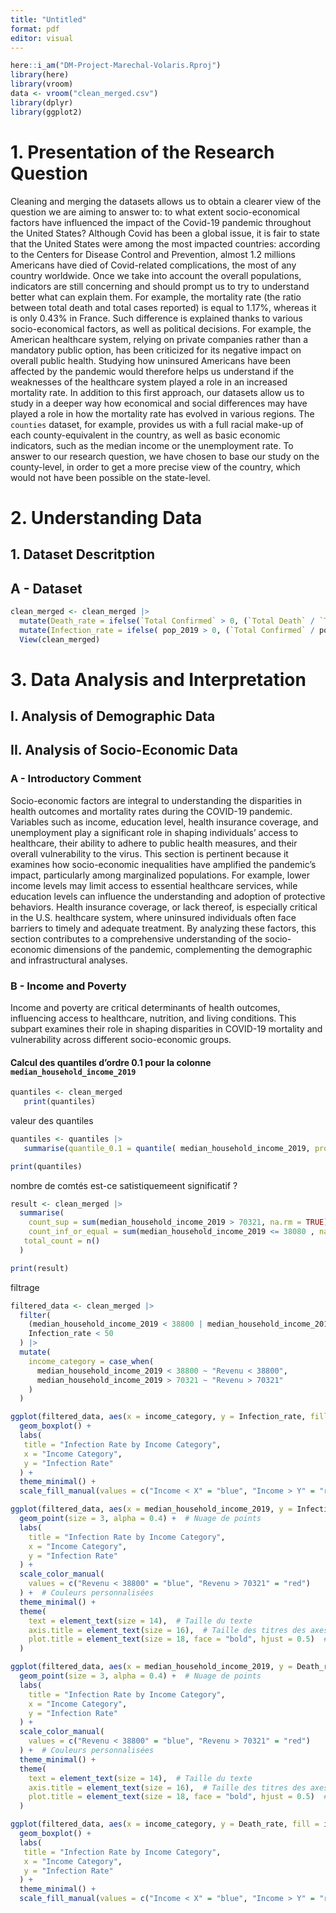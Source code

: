 ```yaml
---
title: "Untitled"
format: pdf
editor: visual
---
```


```r
here::i_am("DM-Project-Marechal-Volaris.Rproj")
library(here)
library(vroom)
data <- vroom("clean_merged.csv")
library(dplyr)
library(ggplot2)
```

# 1. Presentation of the Research Question

Cleaning and merging the datasets allows us to obtain a clearer view of the question we are aiming to answer to: to what extent socio-economical factors have influenced the impact of the Covid-19 pandemic throughout the United States? Although Covid has been a global issue, it is fair to state that the United States were among the most impacted countries: according to the Centers for Disease Control and Prevention, almost 1.2 millions Americans have died of Covid-related complications, the most of any country worldwide. Once we take into account the overall populations, indicators are still concerning and should prompt us to try to understand better what can explain them. For example, the mortality rate (the ratio between total death and total cases reported) is equal to 1.17%, whereas it is only 0.43% in France. Such difference is explained thanks to various socio-economical factors, as well as political decisions. For example, the American healthcare system, relying on private companies rather than a mandatory public option, has been criticized for its negative impact on overall public health. Studying how uninsured Americans have been affected by the pandemic would therefore helps us understand if the weaknesses of the healthcare system played a role in an increased mortality rate. In addition to this first approach, our datasets allow us to study in a deeper way how economical and social differences may have played a role in how the mortality rate has evolved in various regions. The `counties` dataset, for example, provides us with a full racial make-up of each county-equivalent in the country, as well as basic economic indicators, such as the median income or the unemployment rate. To answer to our research question, we have chosen to base our study on the county-level, in order to get a more precise view of the country, which would not have been possible on the state-level.

# 2. Understanding Data

## 1. Dataset Descritption 

## A - Dataset 

```r
clean_merged <- clean_merged |>
  mutate(Death_rate = ifelse(`Total Confirmed` > 0, (`Total Death` / `Total Confirmed`) * 100, NA)) |>
  mutate(Infection_rate = ifelse( pop_2019 > 0, (`Total Confirmed` / pop_2019) * 100, NA))
  View(clean_merged)
```



# 3. Data Analysis and Interpretation

## I. Analysis of Demographic Data

## II. Analysis of Socio-Economic Data

### A - Introductory Comment

Socio-economic factors are integral to understanding the disparities in health outcomes and mortality rates during the COVID-19 pandemic. Variables such as income, education level, health insurance coverage, and unemployment play a significant role in shaping individuals’ access to healthcare, their ability to adhere to public health measures, and their overall vulnerability to the virus. This section is pertinent because it examines how socio-economic inequalities have amplified the pandemic’s impact, particularly among marginalized populations. For example, lower income levels may limit access to essential healthcare services, while education levels can influence the understanding and adoption of protective behaviors. Health insurance coverage, or lack thereof, is especially critical in the U.S. healthcare system, where uninsured individuals often face barriers to timely and adequate treatment. By analyzing these factors, this section contributes to a comprehensive understanding of the socio-economic dimensions of the pandemic, complementing the demographic and infrastructural analyses.

### B - Income and Poverty

Income and poverty are critical determinants of health outcomes, influencing access to healthcare, nutrition, and living conditions. This subpart examines their role in shaping disparities in COVID-19 mortality and vulnerability across different socio-economic groups.

#### Calcul des quantiles d'ordre 0.1 pour la colonne `median_household_income_2019`

```r
quantiles <- clean_merged 
   print(quantiles)
```

valeur des quantiles 
```r
quantiles <- quantiles |>
   summarise(quantile_0.1 = quantile( median_household_income_2019, probs = seq(0, 1, 0.1), na.rm = TRUE))

print(quantiles)

```

nombre de comtés est-ce satistiquemeent significatif ? 
```r
result <- clean_merged |>
  summarise(
    count_sup = sum(median_household_income_2019 > 70321, na.rm = TRUE),
    count_inf_or_equal = sum(median_household_income_2019 <= 38080 , na.rm = TRUE),
   total_count = n()
  )

print(result)
```

filtrage
```r
filtered_data <- clean_merged |>
  filter(
    (median_household_income_2019 < 38800 | median_household_income_2019 > 70321) & 
    Infection_rate < 50
  ) |>
  mutate(
    income_category = case_when(
      median_household_income_2019 < 38800 ~ "Revenu < 38800",
      median_household_income_2019 > 70321 ~ "Revenu > 70321"
    )
  )
```

```r
ggplot(filtered_data, aes(x = income_category, y = Infection_rate, fill = income_category)) +
  geom_boxplot() +
  labs(
   title = "Infection Rate by Income Category",
   x = "Income Category",
   y = "Infection Rate"
  ) +
  theme_minimal() +
  scale_fill_manual(values = c("Income < X" = "blue", "Income > Y" = "red"))
```

```r
ggplot(filtered_data, aes(x = median_household_income_2019, y = Infection_rate, color = income_category)) +
  geom_point(size = 3, alpha = 0.4) +  # Nuage de points
  labs(
    title = "Infection Rate by Income Category",
    x = "Income Category",
    y = "Infection Rate"
  ) +
  scale_color_manual(
    values = c("Revenu < 38800" = "blue", "Revenu > 70321" = "red")
  ) +  # Couleurs personnalisées
  theme_minimal() +
  theme(
    text = element_text(size = 14),  # Taille du texte
    axis.title = element_text(size = 16),  # Taille des titres des axes
    plot.title = element_text(size = 18, face = "bold", hjust = 0.5)  # Titre centré et en gras
  )
```
```r
ggplot(filtered_data, aes(x = median_household_income_2019, y = Death_rate, color = income_category)) +
  geom_point(size = 3, alpha = 0.4) +  # Nuage de points
  labs(
    title = "Infection Rate by Income Category",
    x = "Income Category",
    y = "Infection Rate"
  ) +
  scale_color_manual(
    values = c("Revenu < 38800" = "blue", "Revenu > 70321" = "red")
  ) +  # Couleurs personnalisées
  theme_minimal() +
  theme(
    text = element_text(size = 14),  # Taille du texte
    axis.title = element_text(size = 16),  # Taille des titres des axes
    plot.title = element_text(size = 18, face = "bold", hjust = 0.5)  # Titre centré et en gras
  )
```

```r
ggplot(filtered_data, aes(x = income_category, y = Death_rate, fill = income_category)) +
  geom_boxplot() +
  labs(
   title = "Infection Rate by Income Category",
   x = "Income Category",
   y = "Infection Rate"
  ) +
  theme_minimal() +
  scale_fill_manual(values = c("Income < X" = "blue", "Income > Y" = "red"))
```